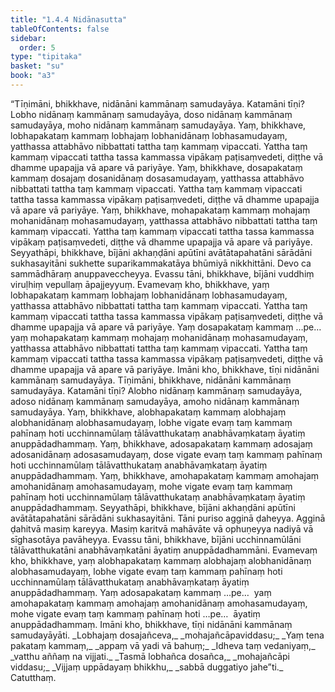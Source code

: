 ```yaml
---
title: "1.4.4 Nidānasutta"
tableOfContents: false
sidebar:
  order: 5
type: "tipitaka"
basket: "su"
book: "a3"
---
```



<DynamicBreadcrumb />

<Division number="34" book="a3">

<Paragraph number="184" book="a3">
“Tīṇimāni, bhikkhave, nidānāni kammānaṃ samudayāya. Katamāni tīṇi? Lobho nidānaṃ kammānaṃ samudayāya, doso nidānaṃ kammānaṃ samudayāya, moho nidānaṃ kammānaṃ samudayāya.
</Paragraph>

<Paragraph number="185" book="a3">
Yaṃ, bhikkhave, lobhapakataṃ kammaṃ lobhajaṃ lobhanidānaṃ lobhasamudayaṃ, yatthassa attabhāvo nibbattati tattha taṃ kammaṃ vipaccati. Yattha taṃ kammaṃ vipaccati tattha tassa kammassa vipākaṃ paṭisaṃvedeti, diṭṭhe vā dhamme upapajja vā apare vā pariyāye.
</Paragraph>

<Paragraph number="186" book="a3">
Yaṃ, bhikkhave, dosapakataṃ kammaṃ dosajaṃ dosanidānaṃ dosasamudayaṃ, yatthassa attabhāvo nibbattati tattha taṃ kammaṃ vipaccati. Yattha taṃ kammaṃ vipaccati tattha tassa kammassa vipākaṃ paṭisaṃvedeti, diṭṭhe vā dhamme upapajja vā apare vā pariyāye.
</Paragraph>

<Paragraph number="187" book="a3">
Yaṃ, bhikkhave, mohapakataṃ kammaṃ mohajaṃ mohanidānaṃ mohasamudayaṃ, yatthassa attabhāvo nibbattati tattha taṃ kammaṃ vipaccati. Yattha taṃ kammaṃ vipaccati tattha tassa kammassa vipākaṃ paṭisaṃvedeti, diṭṭhe vā dhamme upapajja vā apare vā pariyāye.
</Paragraph>

<Paragraph number="188" book="a3">
Seyyathāpi, bhikkhave, bījāni akhaṇḍāni apūtīni avātātapahatāni sārādāni sukhasayitāni sukhette suparikammakatāya bhūmiyā nikkhittāni. Devo ca sammādhāraṃ anuppaveccheyya. Evassu tāni, bhikkhave, bījāni vuddhiṃ viruḷhiṃ vepullaṃ āpajjeyyuṃ. Evamevaṃ kho, bhikkhave, yaṃ lobhapakataṃ kammaṃ lobhajaṃ lobhanidānaṃ lobhasamudayaṃ, yatthassa attabhāvo nibbattati tattha taṃ kammaṃ vipaccati. Yattha taṃ kammaṃ vipaccati tattha tassa kammassa vipākaṃ paṭisaṃvedeti, diṭṭhe vā dhamme upapajja vā apare vā pariyāye.
</Paragraph>

<Paragraph number="189" book="a3">
Yaṃ dosapakataṃ kammaṃ …pe…  yaṃ mohapakataṃ kammaṃ mohajaṃ mohanidānaṃ mohasamudayaṃ, yatthassa attabhāvo nibbattati tattha taṃ kammaṃ vipaccati. Yattha taṃ kammaṃ vipaccati tattha tassa kammassa vipākaṃ paṭisaṃvedeti, diṭṭhe vā dhamme upapajja vā apare vā pariyāye. Imāni kho, bhikkhave, tīṇi nidānāni kammānaṃ samudayāya.
</Paragraph>

<Paragraph number="190" book="a3">
Tīṇimāni, bhikkhave, nidānāni kammānaṃ samudayāya. Katamāni tīṇi? Alobho nidānaṃ kammānaṃ samudayāya, adoso nidānaṃ kammānaṃ samudayāya, amoho nidānaṃ kammānaṃ samudayāya.
</Paragraph>

<Paragraph number="191" book="a3">
Yaṃ, bhikkhave, alobhapakataṃ kammaṃ alobhajaṃ alobhanidānaṃ alobhasamudayaṃ, lobhe vigate evaṃ taṃ kammaṃ pahīnaṃ hoti ucchinnamūlaṃ tālāvatthukataṃ anabhāvaṃkataṃ āyatiṃ anuppādadhammaṃ.
</Paragraph>

<Paragraph number="192" book="a3">
Yaṃ, bhikkhave, adosapakataṃ kammaṃ adosajaṃ adosanidānaṃ adosasamudayaṃ, dose vigate evaṃ taṃ kammaṃ pahīnaṃ hoti ucchinnamūlaṃ tālāvatthukataṃ anabhāvaṃkataṃ āyatiṃ anuppādadhammaṃ.
</Paragraph>

<Paragraph number="193" book="a3">
Yaṃ, bhikkhave, amohapakataṃ kammaṃ amohajaṃ amohanidānaṃ amohasamudayaṃ, mohe vigate evaṃ taṃ kammaṃ pahīnaṃ hoti ucchinnamūlaṃ tālāvatthukataṃ anabhāvaṃkataṃ āyatiṃ anuppādadhammaṃ.
</Paragraph>

<Paragraph number="194" book="a3">
Seyyathāpi, bhikkhave, bījāni akhaṇḍāni apūtīni avātātapahatāni sārādāni sukhasayitāni. Tāni puriso agginā ḍaheyya. Agginā ḍahitvā masiṃ kareyya. Masiṃ karitvā mahāvāte vā ophuṇeyya nadiyā vā sīghasotāya pavāheyya. Evassu tāni, bhikkhave, bījāni ucchinnamūlāni tālāvatthukatāni anabhāvaṃkatāni āyatiṃ anuppādadhammāni. Evamevaṃ kho, bhikkhave, yaṃ alobhapakataṃ kammaṃ alobhajaṃ alobhanidānaṃ alobhasamudayaṃ, lobhe vigate evaṃ taṃ kammaṃ pahīnaṃ hoti ucchinnamūlaṃ tālāvatthukataṃ anabhāvaṃkataṃ āyatiṃ anuppādadhammaṃ.
</Paragraph>

<Paragraph number="195" book="a3">
Yaṃ adosapakataṃ kammaṃ …pe…  yaṃ amohapakataṃ kammaṃ amohajaṃ amohanidānaṃ amohasamudayaṃ, mohe vigate evaṃ taṃ kammaṃ pahīnaṃ hoti …pe…  āyatiṃ anuppādadhammaṃ. Imāni kho, bhikkhave, tīṇi nidānāni kammānaṃ samudayāyāti.
</Paragraph>

<Paragraph number="196" type="verses" book="a3">
_Lobhajaṃ dosajañceva,_  
_mohajañcāpaviddasu;_  
_Yaṃ tena pakataṃ kammaṃ,_  
_appaṃ vā yadi vā bahuṃ;_  
_Idheva taṃ vedaniyaṃ,_  
_vatthu aññaṃ na vijjati._  

</Paragraph>

<Paragraph number="197" type="verses" book="a3">
_Tasmā lobhañca dosañca,_  
_mohajañcāpi viddasu;_  
_Vijjaṃ uppādayaṃ bhikkhu,_  
_sabbā duggatiyo jahe”ti._  


</Paragraph>
</Division>

<Paragraph number="198" type="center" book="a3">
Catutthaṃ.
</Paragraph>